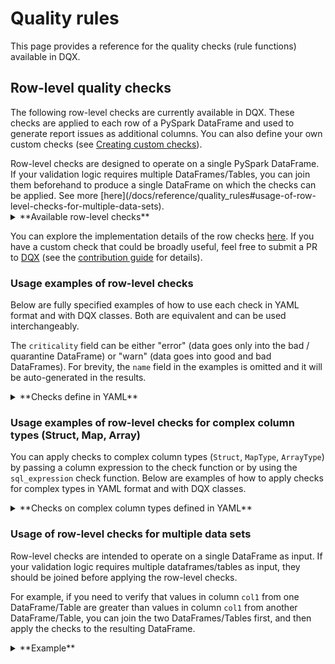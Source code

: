 
# Quality rules

This page provides a reference for the quality checks (rule functions) available in DQX.

## Row-level quality checks

The following row-level checks are currently available in DQX.
These checks are applied to each row of a PySpark DataFrame and used to generate report issues as additional columns.
You can also define your own custom checks (see [Creating custom checks](#creating-custom-checks)).

<Admonition type="warning" title="Applicability">
Row-level checks are designed to operate on a single PySpark DataFrame.
If your validation logic requires multiple DataFrames/Tables, you can join them beforehand to produce a single DataFrame on which the checks can be applied.
See more [here](/docs/reference/quality_rules#usage-of-row-level-checks-for-multiple-data-sets).
</Admonition>

<details style={{ backgroundColor: 'transparent', color: 'neutral' }}>
<summary>**Available row-level checks**</summary>
| Check                            | Description                                                                                                                                                                                                                                                                 | Arguments                                                                                                                                                                                                                                      |
| -------------------------------- | --------------------------------------------------------------------------------------------------------------------------------------------------------------------------------------------------------------------------------------------------------------------------- | ---------------------------------------------------------------------------------------------------------------------------------------------------------------------------------------------------------------------------------------------- |
| is_not_null                      | Checks whether the values in the input column are not null.                                                                                                                                                                                                                 | col_name: column to check (can be a string column name or a column expression)                                                                                                                                                                 |
| is_not_empty                     | Checks whether the values in the input column are not empty (but may be null).                                                                                                                                                                                              | col_name: column to check (can be a string column name or a column expression)                                                                                                                                                                 |
| is_not_null_and_not_empty        | Checks whether the values in the input column are not null and not empty.                                                                                                                                                                                                   | col_name: column to check (can be a string column name or a column expression); trim_strings: optional boolean flag to trim spaces from strings                                                                                                |
| is_in_list                       | Checks whether the values in the input column are present in the list of allowed values (null values are allowed).                                                                                                                                                          | col_name: column to check (can be a string column name or a column expression); allowed: list of allowed values                                                                                                                                |
| is_not_null_and_is_in_list       | Checks whether the values in the input column are not null and present in the list of allowed values.                                                                                                                                                                       | col_name: column to check (can be a string column name or a column expression); allowed: list of allowed values                                                                                                                                |
| is_not_null_and_not_empty_array  | Checks whether the values in the array input column are not null and not empty.                                                                                                                                                                                             | col_name: column to check (can be a string column name or a column expression)                                                                                                                                                                 |
| is_in_range                      | Checks whether the values in the input column are in the provided range (inclusive of both boundaries).                                                                                                                                                                     | col_name: column to check (can be a string column name or a column expression); min_limit: min limit as number, date, timestamp, column name or sql expression; max_limit: max limit as number, date, timestamp, column name or sql expression |
| is_not_in_range                  | Checks whether the values in the input column are outside the provided range (inclusive of both boundaries).                                                                                                                                                                | col_name: column to check (can be a string column name or a column expression); min_limit: min limit as number, date, timestamp, column name or sql expression; max_limit: max limit as number, date, timestamp, column name or sql expression |
| is_not_less_than                 | Checks whether the values in the input column are not less than the provided limit.                                                                                                                                                                                         | col_name: column to check (can be a string column name or a column expression); limit: limit as number, date, timestamp, column name or sql expression                                                                                         |
| is_not_greater_than              | Checks whether the values in the input column are not greater than the provided limit.                                                                                                                                                                                      | col_name: column to check (can be a string column name or a column expression); limit: limit as number, date, timestamp, column name or sql expression                                                                                         |
| is_valid_date                    | Checks whether the values in the input column have valid date formats.                                                                                                                                                                                                      | col_name: column to check (can be a string column name or a column expression); date_format: optional date format (e.g. 'yyyy-mm-dd')                                                                                                          |
| is_valid_timestamp               | Checks whether the values in the input column have valid timestamp formats.                                                                                                                                                                                                 | col_name: column to check (can be a string column name or a column expression); timestamp_format: optional timestamp format (e.g. 'yyyy-mm-dd HH:mm:ss')                                                                                       |
| is_not_in_future                 | Checks whether the values in the input column contain a timestamp that is not in the future, where 'future' is defined as current_timestamp + offset (in seconds).                                                                                                          | col_name: column to check (can be a string column name or a column expression); offset: offset to use; curr_timestamp: current timestamp, if not provided current_timestamp() function is used                                                 |
| is_not_in_near_future            | Checks whether the values in the input column contain a timestamp that is not in the near future, where 'near future' is defined as greater than the current timestamp but less than the current_timestamp + offset (in seconds).                                           | col_name: column to check (can be a string column name or a column expression); offset: offset to use; curr_timestamp: current timestamp, if not provided current_timestamp() function is used                                                 |
| is_older_than_n_days             | Checks whether the values in one input column are at least N days older than the values in another column.                                                                                                                                                                  | col_name: column to check (can be a string column name or a column expression); days: number of days; curr_date: current date, if not provided current_date() function is used                                                                 |
| is_older_than_col2_for_n_days    | Checks whether the values in one input column are at least N days older than the values in another column.                                                                                                                                                                  | col_name1: first column to check (can be a string column name or a column expression); col_name2: second column to check (can be a string column name or a column expression); days: number of days                                            |
| is_unique                        | Checks whether the values in the input column are unique and reports an issue for each row that contains a duplicate value. It supports uniqueness check for multiple columns (composite key). Null values are not considered duplicates, following the ANSI SQL standard.  | col_name: column to check (can be a string column name or a column expression): window_spec: optional window specification as a string or column object, you must handle NULLs correctly using coalesce() to prevent rows exclusion            |
| regex_match                      | Checks whether the values in the input column match a given regex.                                                                                                                                                                                                          | col_name: column to check (can be a string column name or a column expression); regex: regex to check; negate: if the condition should be negated (true) or not                                                                                |
| sql_expression                   | Checks whether the values meet the condition provided as an SQL expression, e.g. `a = 'str1' and a > b`                                                                                                                                                                     | expression: sql expression to check on a dataframe; msg: optional message to output; name: optional name of the resulting column; negate: if the condition should be negated                                                                   |
</details>

You can explore the implementation details of the row checks [here](https://github.com/databrickslabs/dqx/blob/main/src/databricks/labs/dqx/row_checks.py).
If you have a custom check that could be broadly useful, feel free to submit a PR to [DQX](https://github.com/databrickslabs/dqx) (see the [contribution guide](/docs/dev/contributing) for details).

### Usage examples of row-level checks

Below are fully specified examples of how to use each check in YAML format and with DQX classes. Both are equivalent and can be used interchangeably.

The `criticality` field can be either "error" (data goes only into the bad / quarantine DataFrame) or "warn" (data goes into good and bad DataFrames).
For brevity, the `name` field in the examples is omitted and it will be auto-generated in the results.

<details style={{ backgroundColor: 'transparent', color: 'neutral' }}>
<summary>**Checks define in YAML**</summary>
```yaml
# is_not_null check
- criticality: error
  check:
    function: is_not_null
    arguments:
      col_name: col1

# is_not_empty check
- criticality: error
  check:
    function: is_not_empty
    arguments:
      col_name: col1

# is_not_null_and_not_empty check
- criticality: error
  check:
    function: is_not_null_and_not_empty
    arguments:
      col_name: col1
      trim_strings: true

# is_in_list check
- criticality: error
  check:
    function: is_in_list
    arguments:
      col_name: col2
      allowed:
      - 1
      - 2
      - 3

# is_not_null_and_is_in_list check
- criticality: error
  check:
    function: is_not_null_and_is_in_list
    arguments:
      col_name: col2
      allowed:
      - 1
      - 2
      - 3

# is_not_null_and_not_empty_array check
- criticality: error
  check:
    function: is_not_null_and_not_empty_array
    arguments:
      col_name: col4

# is_in_range check
- criticality: error
  check:
    function: is_in_range
    arguments:
      col_name: col2
      min_limit: 1
      max_limit: 10
- criticality: error
  check:
    function: is_in_range
    arguments:
      col_name: col5
      min_limit: 2025-01-01
      max_limit: 2025-02-24
- criticality: error
  check:
    function: is_in_range
    arguments:
      col_name: col6
      min_limit: 2025-01-01 00:00:00
      max_limit: 2025-02-24 01:00:00
- criticality: error
  check:
    function: is_in_range
    arguments:
      col_name: col3
      min_limit: col2
      max_limit: col2 * 2

# is_not_in_range check
- criticality: error
  check:
    function: is_not_in_range
    arguments:
      col_name: col2
      min_limit: 11
      max_limit: 20
- criticality: error
  check:
    function: is_not_in_range
    arguments:
      col_name: col5
      min_limit: 2025-02-25
      max_limit: 2025-02-26
- criticality: error
  check:
    function: is_not_in_range
    arguments:
      col_name: col6
      min_limit: 2025-02-25 00:00:00
      max_limit: 2025-02-26 01:00:00
- criticality: error
  check:
    function: is_not_in_range
    arguments:
      col_name: col3
      min_limit: col2 + 10
      max_limit: col2 * 10

# is_not_less_than check
- criticality: error
  check:
    function: is_not_less_than
    arguments:
      col_name: col2
      limit: 0
- criticality: error
  check:
    function: is_not_less_than
    arguments:
      col_name: col5
      limit: 2025-01-01
- criticality: error
  check:
    function: is_not_less_than
    arguments:
      col_name: col6
      limit: 2025-01-01 01:00:00
- criticality: error
  check:
    function: is_not_less_than
    arguments:
      col_name: col3
      limit: col2 - 10

# is_not_greater_than check
- criticality: error
  check:
    function: is_not_greater_than
    arguments:
      col_name: col2
      limit: 10
- criticality: error
  check:
    function: is_not_greater_than
    arguments:
      col_name: col5
      limit: 2025-03-01
- criticality: error
  check:
    function: is_not_greater_than
    arguments:
      col_name: col6
      limit: 2025-03-24 01:00:00
- criticality: error
  check:
    function: is_not_greater_than
    arguments:
      col_name: col3
      limit: col2 + 10

# is_valid_date check
- criticality: error
  check:
    function: is_valid_date
    arguments:
      col_name: col5
- criticality: error
  name: col5_is_not_valid_date2
  check:
    function: is_valid_date
    arguments:
      col_name: col5
      date_format: yyyy-MM-dd

# is_valid_timestamp check
- criticality: error
  check:
    function: is_valid_timestamp
    arguments:
      col_name: col6
      timestamp_format: yyyy-MM-dd HH:mm:ss
- criticality: error
  name: col6_is_not_valid_timestamp2
  check:
    function: is_valid_timestamp
    arguments:
      col_name: col6

# is_not_in_future check
- criticality: error
  check:
    function: is_not_in_future
    arguments:
      col_name: col6
      offset: 86400

# is_not_in_near_future check
- criticality: error
  check:
    function: is_not_in_near_future
    arguments:
      col_name: col6
      offset: 36400

# is_older_than_n_days check
- criticality: error
  check:
    function: is_older_than_n_days
    arguments:
      col_name: col5
      days: 10000

# is_older_than_col2_for_n_days check
- criticality: error
  check:
    function: is_older_than_col2_for_n_days
    arguments:
      col_name1: col5
      col_name2: col6
      days: 2

# is_unique check
- criticality: error
  check:
    function: is_unique
    arguments:
      col_name: col1

# is_unique for multiple columns (composite key)
- criticality: error
  name: col1_and_col2_is_not_unique
  check:
    function: is_unique
    arguments:
      col_name: struct(col1, col2)
      window_spec: struct(col1, col2)

# is_unique check with custom window
# provide default value for NULL in the time column of the window spec using coalesce() to prevent rows exclusion!
- criticality: error
  name: col1_is_not_unique2
  check:
    function: is_unique
    arguments:
      col_name: col1
      window_spec: window(coalesce(col6, '1970-01-01'), '10 minutes')

# regex_match check
- criticality: error
  check:
    function: regex_match
    arguments:
      col_name: col2
      regex: '[0-9]+'
      negate: false

# sql_expression check
- criticality: error
  check:
    function: sql_expression
    arguments:
      expression: col3 >= col2 and col3 <= 10
      msg: col3 is less than col2 and col3 is greater than 10
      name: custom_output_name
      negate: false
```
</details>

<details style={{ backgroundColor: 'transparent', color: 'neutral' }}>
<summary>**Checks defined using DQX classes**</summary>
```python
from databricks.labs.dqx.rule import DQColRule
from databricks.labs.dqx import row_checks
from datetime import datetime

checks = [
    # is_not_null check
    DQColRule(
        criticality="error",
        check_func=row_checks.is_not_null,
        col_name="col1"
    ),
    # is_not_empty check
    DQColRule(
        criticality="error",
        check_func=row_checks.is_not_empty,
        col_name="col1"
    ),
    # is_not_null_and_not_empty check
    DQColRule(
        criticality="error",
        check_func=row_checks.is_not_null_and_not_empty,
        col_name="col1",
        check_func_kwargs={"trim_strings": True}
    ),
    # is_in_list check
    DQColRule(
        criticality="error",
        check_func=row_checks.is_in_list,
        col_name="col2",
        check_func_args=[[1, 2, 3]]
    ),
    # is_not_null_and_is_in_list check
    DQColRule(
        criticality="error",
        check_func=row_checks.is_not_null_and_is_in_list,
        col_name="col2",
        check_func_args=[[1, 2, 3]]
    ),
    # is_not_null_and_not_empty_array check
    DQColRule(
        criticality="error",
        check_func=row_checks.is_not_null_and_not_empty_array,
        col_name="col4"
    ),
    # is_in_range check
    DQColRule(
        criticality="error",
        check_func=row_checks.is_in_range,
        col_name="col2",
        check_func_kwargs={"min_limit": 1, "max_limit": 10}
    ),
    DQColRule(
        criticality="error",
        check_func=row_checks.is_in_range,
        col_name="col5",
        check_func_kwargs={
            "min_limit": datetime(2025, 1, 1).date(),
            "max_limit": datetime(2025, 2, 24).date()
        }
    ),
    DQColRule(
        criticality="error",
        check_func=row_checks.is_in_range,
        col_name="col6",
        check_func_kwargs={
            "min_limit": datetime(2025, 1, 1, 0, 0, 0),
            "max_limit": datetime(2025, 2, 24, 1, 0, 0)
         }
    ),
    DQColRule(
        criticality="error",
        check_func=row_checks.is_in_range,
        col_name="col3",
        check_func_kwargs={
            "min_limit": "col2",
            "max_limit": "col2 * 2"
        }
    ),
    # is_not_in_range check
    DQColRule(
        criticality="error",
        check_func=row_checks.is_not_in_range,
        col_name="col2",
        check_func_kwargs={
            "min_limit": 11,
            "max_limit": 20
        }
    ),
    DQColRule(
        criticality="error",
        check_func=row_checks.is_not_in_range,
        col_name="col5",
        check_func_kwargs={
            "min_limit": datetime(2025, 2, 25).date(),
            "max_limit": datetime(2025, 2, 26).date()
        }
    ),
    DQColRule(
        criticality="error",
        check_func=row_checks.is_not_in_range,
        col_name="col6",
        check_func_kwargs={
            "min_limit": datetime(2025, 2, 25, 0, 0, 0),
             "max_limit": datetime(2025, 2, 26, 1, 0, 0)
         }
    ),
    DQColRule(
        criticality="error",
        check_func=row_checks.is_not_in_range,
        col_name="col3",
        check_func_kwargs={
            "min_limit": "col2 + 10",
            "max_limit": "col2 * 10"
         }
    ),
    # is_not_less_than check
    DQColRule(
        criticality="error",
        check_func=row_checks.is_not_less_than,
        col_name="col2",
        check_func_kwargs={"limit": 0}
    ),
    DQColRule(
        criticality="error",
        check_func=row_checks.is_not_less_than,
        col_name="col5",
        check_func_kwargs={"limit": datetime(2025, 1, 1).date()}
    ),
    DQColRule(
        criticality="error",
        check_func=row_checks.is_not_less_than,
        col_name="col6",
        check_func_kwargs={"limit": datetime(2025, 1, 1, 1, 0, 0)}
    ),
    DQColRule(
        criticality="error",
        check_func=row_checks.is_not_less_than,
        col_name="col3",
        check_func_kwargs={"limit": "col2 - 10"}
    ),
    # is_not_greater_than check
    DQColRule(
        criticality="error",
        check_func=row_checks.is_not_greater_than,
        col_name="col2",
        check_func_kwargs={"limit": 10}
    ),
    DQColRule(
        criticality="error",
        check_func=row_checks.is_not_greater_than,
        col_name="col5",
        check_func_kwargs={"limit": datetime(2025, 3, 1).date()}
    ),
    DQColRule(
        criticality="error",
        check_func=row_checks.is_not_greater_than,
        col_name="col6",
        check_func_kwargs={"limit": datetime(2025, 3, 24, 1, 0, 0)}
    ),
    DQColRule(
        criticality="error",
        check_func=row_checks.is_not_greater_than,
        col_name="col3",
        check_func_kwargs={"limit": "col2 + 10"}
    ),
    # is_valid_date check
    DQColRule(
        criticality="error",
        check_func=row_checks.is_valid_date,
        col_name="col5"
    ),
    DQColRule(
        criticality="error",
        check_func=row_checks.is_valid_date,
        col_name="col5",
        check_func_kwargs={"date_format": "yyyy-MM-dd"},
        name="col5_is_not_valid_date2"
    ),
    # is_valid_timestamp check
    DQColRule(
        criticality="error",
        check_func=row_checks.is_valid_timestamp,
        col_name="col6"
    ),
    DQColRule(
        criticality="error",
        check_func=row_checks.is_valid_timestamp,
        col_name="col6",
        check_func_kwargs={"timestamp_format": "yyyy-MM-dd HH:mm:ss"},
        name="col6_is_not_valid_timestamp2"
    ),
    # is_not_in_future check
    DQColRule(
        criticality="error",
        check_func=row_checks.is_not_in_future,
        col_name="col6",
        check_func_kwargs={"offset": 86400}
    ),
    # is_not_in_near_future check
    DQColRule(
        criticality="error",
        check_func=row_checks.is_not_in_near_future,
        col_name="col6",
        check_func_kwargs={"offset": 36400}
    ),
    # is_older_than_n_days check
    DQColRule(
        criticality="error",
        check_func=row_checks.is_older_than_n_days,
        col_name="col5",
        check_func_kwargs={"days": 10000}
    ),
    # is_older_than_col2_for_n_days check
    DQColRule(
        criticality="error",
        check_func=row_checks.is_older_than_col2_for_n_days,
        check_func_args=["col5", "col6", 2]
    ),
    # is_unique check
    DQColRule(
        criticality="error",
        check_func=row_checks.is_unique,
        col_name="col1"
    ),
    # is_unique for multiple columns (composite key)
    DQColRule(
        criticality="error",
        name="is_not_unique_over_multiple_columns",
        check_func=row_checks.is_unique,
        col_name=F.struct(F.col("col1"), F.col("col2")),
        check_func_kwargs={
            "window_spec": F.struct(F.col("col1"), F.col("col2"))
        },
    ),
    # is_unique check with custom window
    DQColRule(
        criticality="error",
        name="col1_is_not_unique2",
        # provide default value for NULL in the time column of the window spec using coalesce() to prevent rows exclusion!
        check_func=row_checks.is_unique,
        col_name="col1",
        check_func_kwargs={
            "window_spec": F.window(F.coalesce(F.col("col6"),
            F.lit(datetime(1970, 1, 1))), "10 minutes")
        }
    ),
    # regex_match check
    DQColRule(
        criticality="error",
        check_func=row_checks.regex_match,
        col_name="col2",
        check_func_kwargs={
            "regex": "[0-9]+", "negate": False
        }
    ),
    # sql_expression check
    DQColRule(
        criticality="error",
        check_func=row_checks.sql_expression,
        check_func_kwargs={
            "expression": "col3 >= col2 and col3 <= 10",
            "msg": "col3 is less than col2 and col3 is greater than 10",
            "name": "custom_output_name",
            "negate": False
        }
    ),
]
```
</details>

### Usage examples of row-level checks for complex column types (Struct, Map, Array)

You can apply checks to complex column types (`Struct`, `MapType`, `ArrayType`) by passing a column expression to the check function or by using the `sql_expression` check function.
Below are examples of how to apply checks for complex types in YAML format and with DQX classes.

<details style={{ backgroundColor: 'transparent', color: 'neutral' }}>
<summary>**Checks on complex column types defined in YAML**</summary>
```yaml
# is_not_null check applied to a struct column element (dot notation)
- criticality: error
  check:
    function: is_not_null
    arguments:
      col_name: col8.field1

# is_not_null check applied to a map column element
- criticality: error
  check:
    function: is_not_null
    arguments:
      col_name: try_element_at(col7, 'key1')

# is_not_null check applied to an array column element at the specified position
- criticality: error
  check:
    function: is_not_null
    arguments:
      col_name: try_element_at(col4, 1)

# is_not_greater_than check applied to an array column
- criticality: error
  check:
    function: is_not_greater_than
    arguments:
      col_name: array_max(col4)
      limit: 10

# is_not_less_than check applied to an array column
- criticality: error
  check:
    function: is_not_less_than
    arguments:
      col_name: array_min(col4)
      limit: 1

# sql_expression check applied to a map column element
- criticality: error
  check:
    function: sql_expression
    arguments:
      expression: try_element_at(col7, 'key1') < 10
      msg: col7 element 'key1' is less than 10
      name: col7_element_key1_less_than_10
      negate: false

# sql_expression check applied to an array of map column elements
- criticality: error
  check:
    function: sql_expression
    arguments:
      expression: not exists(col4, x -> x >= 10)
      msg: array col4 has an element greater than 10
      name: col4_all_elements_less_than_10
      negate: false

# apply check to multiple columns (simple col, struct, map and array)
- criticality: error
  check:
    function: is_not_null
    arguments:
      col_names:
        - col1 # col
        - col8.field1 # struct col
        - try_element_at(col7, 'key1') # map col
        - try_element_at(col4, 1) # array col
```
</details>

<details style={{ backgroundColor: 'transparent', color: 'neutral' }}>
<summary>**Checks on complex column types defined using DQX classes**</summary>
```python
import pyspark.sql.functions as F
from databricks.labs.dqx.rule import DQColRule
from databricks.labs.dqx import row_checks

checks = [
    # is_not_null check applied to a struct column element (dot notation)
    DQColRule(
        criticality="error",
        check_func=row_checks.is_not_null,
        col_name="col8.field1",
    ),
    # is_not_null check applied to a map column element
    DQColRule(
        criticality="error",
        check_func=row_checks.is_not_null,
        col_name=F.try_element_at("col7", F.lit("key1")),
    ),
    # is_not_null check applied to an array column element at the specified position
    DQColRule(
        criticality="error",
        check_func=row_checks.is_not_null,
        col_name=F.try_element_at("col4", F.lit(1)),
    ),
    # is_not_greater_than check applied to an array column
    DQColRule(
        criticality="error",
        check_func=row_checks.is_not_greater_than,
        col_name=F.array_max("col4"),
        check_func_kwargs={"limit": 10},
    ),
    # is_not_less_than check applied to an array column
    DQColRule(
        criticality="error",
        check_func=row_checks.is_not_less_than,
        col_name=F.array_min("col4"),
        check_func_kwargs={"limit": 1},
    ),
    # sql_expression check applied to a map column element
    DQColRule(
        criticality="error",
        check_func=row_checks.sql_expression,
        check_func_kwargs={
            "expression": "try_element_at(col7, 'key1') < 10",
            "msg": "col7 element 'key1' is less than 10",
            "name": "col7_element_key1_less_than_10",
            "negate": False,
        },
    ),
    # sql_expression check applied to an array of map column elements
    DQColRule(
        criticality="error",
        check_func=row_checks.sql_expression,
        check_func_kwargs={
            "expression": "not exists(col4, x -> x >= 10)",
            "msg": "array col4 has an element greater than 10",
            "name": "col4_all_elements_less_than_10",
            "negate": False,
        },
    ),
] + DQColSetRule(  # apply check to multiple columns (simple col, map and array)
        check_func=row_checks.is_not_null,
        criticality="error",
        columns=[
            "col1",  # col as string
            F.col("col2"),  # col
            "col8.field1",  # struct col
            F.try_element_at("col7", F.lit("key1")),  # map col
            F.try_element_at("col4", F.lit(1))  # array col
        ]
    ).get_rules()
```
</details>

### Usage of row-level checks for multiple data sets

Row-level checks are intended to operate on a single DataFrame as input. If your validation logic requires multiple dataframes/tables as input, they should be joined before applying the row-level checks.

For example, if you need to verify that values in column `col1` from one DataFrame/Table are greater than values in column `col1` from another DataFrame/Table, you can join the two DataFrames/Tables first, and then apply the checks to the resulting DataFrame.

<details style={{ backgroundColor: 'transparent', color: 'neutral' }}>
<summary>**Example**</summary>
```python
from databricks.labs.dqx.rule import DQColRule
from databricks.labs.dqx import row_checks

# Join and filter two input tables
input_df = spark.sql("""
    SELECT t2.col1, t2.col2, t2.col3
    FROM (
        SELECT DISTINCT col1 FROM table1 WHERE col4 = 'foo'
    ) AS t1
    JOIN table2 AS t2
    ON t1.col1 = t2.col1
    WHERE t2.col1 > 0
""")

# Define and apply checks on the joined data sets
checks = yaml.safe_load("""
- criticality: error
  check:
    function: is_not_null
    arguments:
      col_name: col1
- criticality: error
  check:
    function: sql_expression
    arguments:
      expression: col3 >= col2 and col3 <= 10
      msg: col3 is less than col2 and col3 is greater than 10
      name: custom_output_name
      negate: false
""")

good_df, quarantine_df = dq_engine.apply_checks_by_metadata_and_split(input_df, checks)
```
</details>

## Applying filters on checks

You can apply checks to a part of the DataFrame by using a `filter`.
For example, to check that a column `a` is not null only when a column `b` is positive, you can define the check as follows:
```yaml
- criticality: error
  filter: col2 > 0
  check:
    function: is_not_null
    arguments:
      col_name: col1
```

## Creating custom checks

### Custom checks with SQL Expression

You can define custom checks using SQL Expression rule (`sql_expression`),
for example:
```yaml
- criticality: error
  check:
    function: sql_expression
    arguments:
      expression: col1 LIKE '%foo'
      msg: col1 ends with 'foo'
```

SQL Expressions are also useful if you need to make cross-column validation, for example:
```yaml
- criticality: error
  check:
    function: sql_expression
    arguments:
      expression: col1 > col2
      msg: col1 is greater than col2
```

### Custom checks as a Python function

If you need a reusable check or want to implement more complex logic which is challenging to implement using SQL expression, you can define your own custom check function.
A check function is a callable that uses `make_condition` to return `pyspark.sql.Column`.

#### Custom check example

<Tabs>
  <TabItem value="Python" label="Python" default>
    ```python
    import pyspark.sql.functions as F
    from pyspark.sql import Column
    from databricks.labs.dqx.row_checks import make_condition

    def ends_with_foo(col_name: str) -> Column:
        column = F.col(col_name)
        return make_condition(column.endswith("foo"), f"Column {col_name} ends with foo", f"{col_name}_ends_with_foo")
    ```
  </TabItem>
</Tabs>

#### Execution of the custom check using DQX classes

<Tabs>
  <TabItem value="Python" label="Python" default>
    ```python
    import yaml
    from databricks.labs.dqx.engine import DQEngine
    from databricks.sdk import WorkspaceClient
    from databricks.labs.dqx.row_checks import is_not_null

    checks = [
        DQColRule(criticality="error", check_func=is_not_null, col_name="col1"),
        DQColRule(criticality="error", check_func=ends_with_foo, col_name="col1"),
    ]

    dq_engine = DQEngine(WorkspaceClient())

    # Option 1: apply quality rules on the dataframe and provide valid and invalid (quarantined) dataframes
    valid_df, quarantined_df = dq_engine.apply_checks_and_split(input_df, checks)

    # Option 2: apply quality rules on the dataframe and report issues as additional columns
    valid_and_quarantined_df = dq_engine.apply_checks_by_metadata(input_df, checks)
    ```
  </TabItem>
</Tabs>

#### Execution of the custom check using YAML definition

<Tabs>
  <TabItem value="Python" label="Python" default>
    ```python
    import yaml
    from databricks.labs.dqx.engine import DQEngine
    from databricks.sdk import WorkspaceClient

    checks = yaml.safe_load("""
    - criticality: error
      check:
        function: ends_with_foo
        arguments:
          col_name: col1
    - criticality: error
      check:
        function: is_not_null
        arguments:
          col_name: col1
    """)

    dq_engine = DQEngine(WorkspaceClient())

    custom_check_functions = {"ends_with_foo": ends_with_foo}  # list of custom check functions
    # or include all functions with globals() for simplicity
    #custom_check_functions=globals()

    # Option 1: apply quality rules on the dataframe and provide valid and invalid (quarantined) dataframes
    valid_df, quarantined_df = dq_engine.apply_checks_by_metadata_and_split(input_df, checks, custom_check_functions)

    # Option 2: apply quality rules on the dataframe and report issues as additional columns
    valid_and_quarantined_df = dq_engine.apply_checks_by_metadata(input_df, checks, custom_check_functions)
    ```
  </TabItem>
</Tabs>
